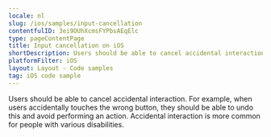 ```yaml
---
locale: nl
slug: /ios/samples/input-cancellation
contentfulID: 3ei9OUhXcmsFYPbsAEqElc
type: pageContentPage
title: Input cancellation on iOS
shortDescription: Users should be able to cancel accidental interaction.
platformFilter: iOS
layout: Layout - Code samples
tag: iOS code sample
---
```


Users should be able to cancel accidental interaction. For example, when users accidentally touches the wrong button, they should be able to undo this and avoid performing an action. Accidental interaction is more common for people with various disabilities.

<CodeSample id="input-cancellation" locale="nl" platform="ios"/>